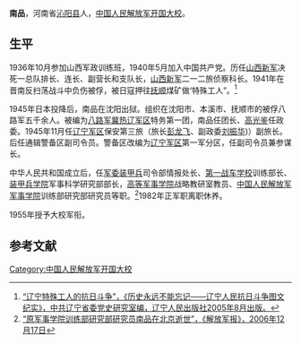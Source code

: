'''南品'''{{BD|1917年|2月|2006年|10月27日}}，河南省[[沁阳县|沁阳县]]人，[[中国人民解放军开国大校|中国人民解放军开国大校]]。
==生平==
1936年10月参加山西军政训练班，1940年5月加入中国共产党。历任[[山西新军|山西新军]]决死一总队排长、连长、副营长和支队长，[[山西新军|山西新军]]二一二旅侦察科长。1941年在晋南反扫荡战斗中负伤被俘，被日寇押往[[抚顺|抚顺]]煤矿做‘特殊工人”。<ref name="tsgr">[http://www.lnds.com.cn/rdzt/ssbx/202009/t20200902_3946055.html “辽宁特殊工人的抗日斗争”，《历史永远不能忘记——辽宁人民抗日斗争图文纪实》，中共辽宁省委党史研究室编，辽宁人民出版社2005年8月出版。]</ref>

1945年日本投降后，南品在沈阳出狱。组织在沈阳市、本溪市、抚顺市的被俘八路军五千余人。被编为[[八路军|八路军]][[冀热辽军区|冀热辽军区]]特务第一团，南品任团长、[[高光鉴|高光鉴]]任政委。1945年11月任[[辽宁军区|辽宁军区]]保安第三旅（旅长[[彭龙飞|彭龙飞]]、副政委[[刘振华|刘振华]])）副旅长。后任通辑警备区副司令员。警备区改编为[[辽宁军区|辽宁军区]]第一军分区，任副司令员兼参谋长。

中华人民共和国成立后，任[[军委装甲兵|军委装甲兵]]司令部情报处长、[[第一战车学校|第一战车学校]]训练部长、[[装甲兵学院|装甲兵学院]]军事科学研究部部长，[[高等军事学院|高等军事学院]]战略教研室教员、[[中国人民解放军军事学院|中国人民解放军军事学院]]训练部研究部研究员等职。<ref>[http://mil.news.sina.com.cn/2006-12-17/0624419971.html  “原军事学院训练部研究部研究员南品在北京逝世”，《解放军报》，2006年12月17日]</ref>1982年正军职离职休养。
 
1955年授予大校军衔。
==参考文献==
<references/>
[[Category:中国人民解放军开国大校|Category:中国人民解放军开国大校]]